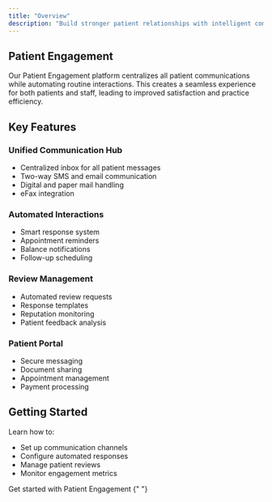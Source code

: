 ```yaml
---
title: "Overview"
description: "Build stronger patient relationships with intelligent communication"
---
```


## Patient Engagement

Our Patient Engagement platform centralizes all patient communications while automating routine interactions. This creates a seamless experience for both patients and staff, leading to improved satisfaction and practice efficiency.

## Key Features

### Unified Communication Hub

- Centralized inbox for all patient messages
- Two-way SMS and email communication
- Digital and paper mail handling
- eFax integration

### Automated Interactions

- Smart response system
- Appointment reminders
- Balance notifications
- Follow-up scheduling

### Review Management

- Automated review requests
- Response templates
- Reputation monitoring
- Patient feedback analysis

### Patient Portal

- Secure messaging
- Document sharing
- Appointment management
- Payment processing

## Getting Started

Learn how to:

- Set up communication channels
- Configure automated responses
- Manage patient reviews
- Monitor engagement metrics

<Card title="View Setup Guide" icon="arrow-right">
  Get started with Patient Engagement
</Card>{" "}
